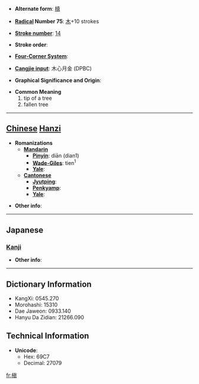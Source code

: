 * '''Alternate form''': [[槙]]

* '''[[Wiktionary:Chinese radical index| Radical]] Number 75''': [[Wiktionary:Chinese radical index 木|木]]+10 strokes

* '''[[Wiktionary:Chinese total strokes index|Stroke number]]''': [[Wiktionary:Chinese total strokes index 14|14]]

* '''Stroke order''': 

* '''[[Wiktionary:Chinese four corner index|Four-Corner System]]''': 

* '''[[Wiktionary:Chinese Cangjie index|Cangjie input]]''': 木心月金 (DPBC)

* '''Graphical Significance and Origin''': 

* '''Common Meaning'''
*#tip of a tree
*# fallen tree


----

== [[Chinese]] [[Hanzi]] ==

* '''Romanizations'''
** '''[[Mandarin]]'''
*** '''[[Pinyin]]''': diān (dian1)
*** '''[[Wade-Giles]]''': tien<sup>1</sup>
*** '''[[Yale]]''': 
** '''[[Cantonese]]'''
*** '''[[Jyutping]]''':
*** '''[[Penkyamp]]''': 
*** '''[[Yale]]''': 

* '''Other info''': 

----

==Japanese==
===[[Kanji]]===
{{kanji|on readings=[[てん]] (ten), [[しん]] (shin)
|kun readings=[[こずえ]] (kozue), [[まき]] (maki)
}}

* '''Other info''':  

----

== Dictionary Information ==

* KangXi: 0545.270
* Morohashi: 15310
* Dae Jaweon: 0933.140
* Hanyu Da Zidian: 21266.090

== Technical Information ==

* '''Unicode''':
** Hex: 69C7
** Decimal: 27079

[[fr:槇]]
